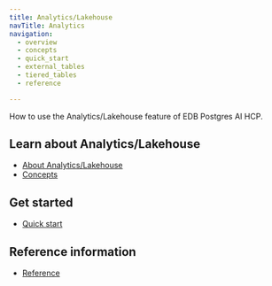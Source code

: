 ```yaml
---
title: Analytics/Lakehouse
navTitle: Analytics
navigation:
  - overview
  - concepts
  - quick_start
  - external_tables
  - tiered_tables
  - reference

---
```


How to use the Analytics/Lakehouse feature of EDB Postgres AI HCP.

## Learn about Analytics/Lakehouse

-   [About Analytics/Lakehouse](overview.mdx)
-   [Concepts](concepts.mdx)

## Get started

-   [Quick start](quick_start.mdx)

## Reference information

-   [Reference](reference)
